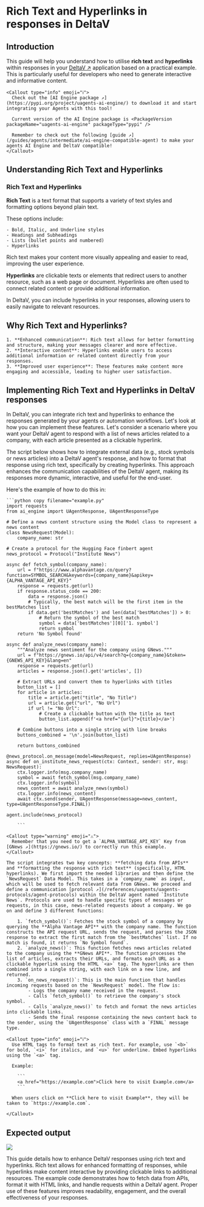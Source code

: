 
# Rich Text and Hyperlinks in responses in DeltaV

## Introduction

This guide will help you understand how to utilise **rich text** and **hyperlinks** within responses in your [DeltaV ↗️](/concepts/ai-engine/deltav) application based on a practical example. This is particularly useful for developers who need to generate interactive and informative content.

    <Callout type="info" emoji="ℹ️">
      Check out the [AI Engine package ↗️](https://pypi.org/project/uagents-ai-engine/) to download it and start integrating your Agents with this tool!

      Current version of the AI Engine package is <PackageVersion packageName="uagents-ai-engine" packageType="pypi" />

      Remember to check out the following [guide ↗️](/guides/agents/intermediate/ai-engine-compatible-agent) to make your agents AI Engine and DeltaV compatible!
    </Callout>

## Understanding Rich Text and Hyperlinks

### Rich Text and Hyperlinks

**Rich Text** is a text format that supports a variety of text styles and formatting options beyond plain text.

These options include:

    - Bold, Italic, and Underline styles
    - Headings and Subheadings
    - Lists (bullet points and numbered)
    - Hyperlinks

Rich text makes your content more visually appealing and easier to read, improving the user experience.

**Hyperlinks** are clickable texts or elements that redirect users to another resource, such as a web page or document. Hyperlinks are often used to connect related content or provide additional information.

In DeltaV, you can include hyperlinks in your responses, allowing users to easily navigate to relevant resources.

## Why Rich Text and Hyperlinks?

    1. **Enhanced communication**: Rich text allows for better formatting and structure, making your messages clearer and more effective.
    2. **Interactive content**: Hyperlinks enable users to access additional information or related content directly from your responses.
    3. **Improved user experience**: These features make content more engaging and accessible, leading to higher user satisfaction.

## Implementing Rich Text and Hyperlinks in DeltaV responses

In DeltaV, you can integrate rich text and hyperlinks to enhance the responses generated by your agents or automation workflows. Let's look at how you can implement these features. Let's consider a scenario where you want your DeltaV agent to respond with a list of news articles related to a company, with each article presented as a clickable hyperlink.

The script below shows how to integrate external data (e.g., stock symbols or news articles) into a DeltaV agent's response, and how to format that response using rich text, specifically by creating hyperlinks. This approach enhances the communication capabilities of the DeltaV agent, making its responses more dynamic, interactive, and useful for the end-user.

Here's the example of how to do this in:

    ```python copy filename="example.py"
    import requests
    from ai_engine import UAgentResponse, UAgentResponseType

    # Define a news content structure using the Model class to represent a news content
    class NewsRequest(Model):
        company_name: str

    # Create a protocol for the Hugging Face finbert agent
    news_protocol = Protocol("Institute News")

    async def fetch_symbol(company_name):
        url = f"https://www.alphavantage.co/query?function=SYMBOL_SEARCH&keywords={company_name}&apikey={ALPHA_VANTAGE_API_KEY}"
        response = requests.get(url)
        if response.status_code == 200:
            data = response.json()
            # Typically, the best match will be the first item in the bestMatches list
            if data.get('bestMatches') and len(data['bestMatches']) > 0:
                # Return the symbol of the best match
                symbol = data['bestMatches'][0]['1. symbol']
                return symbol
        return 'No Symbol found'

    async def analyze_news(company_name):
        """Analyze news sentiment for the company using GNews."""
        url = f"https://gnews.io/api/v4/search?q={company_name}&token={GNEWS_API_KEY}&lang=en"
        response = requests.get(url)
        articles = response.json().get('articles', [])

        # Extract URLs and convert them to hyperlinks with titles
        button_list = []
        for article in articles:
            title = article.get("title", "No Title")
            url = article.get("url", "No Url")
            if url != "No Url":
                # Create a clickable button with the title as text
                button_list.append(f'<a href="{url}">{title}</a>')

        # Combine buttons into a single string with line breaks
        buttons_combined = '\n'.join(button_list)

        return buttons_combined

    @news_protocol.on_message(model=NewsRequest, replies=UAgentResponse)
    async def on_institute_news_request(ctx: Context, sender: str, msg: NewsRequest):
        ctx.logger.info(msg.company_name)
        symbol = await fetch_symbol(msg.company_name)
        ctx.logger.info(symbol)
        news_content = await analyze_news(symbol)
        ctx.logger.info(news_content)
        await ctx.send(sender, UAgentResponse(message=news_content, type=UAgentResponseType.FINAL))

    agent.include(news_protocol)

        ```

    <Callout type="warning" emoji="⚠️">
      Remember that you need to get a `ALPHA_VANTAGE_API_KEY` Key from [GNews ↗️](https://gnews.io/) to correctly run this example.
    </Callout>

    The script integrates two key concepts: **fetching data from APIs** and **formatting the response with rich text** (specifically, HTML hyperlinks). We first import the needed libraries and then define the `NewsRequest` Data Model. This takes in a `company_name` as input, which will be used to fetch relevant data from GNews. We proceed and define a communication [protocol ↗️](/references/uagents/uagents-protocols/agent-protocols) within the DeltaV agent named `Institute News`. Protocols are used to handle specific types of messages or requests, in this case, news-related requests about a company. We go on and define 3 different functions:

        1. `fetch_symbol()`: Fetches the stock symbol of a company by querying the **Alpha Vantage API** with the company name. The function constructs the API request URL, sends the request, and parses the JSON response to extract the first match from the `bestMatches` list. If no match is found, it returns `No Symbol found`.
        2. `analyze_news()`: This function fetches news articles related to the company using the **GNews API**. The function processes the list of articles, extracts their URLs, and formats each URL as a clickable hyperlink using the HTML `<a>` tag. The hyperlinks are then combined into a single string, with each link on a new line, and returned.
        3. `on_news_request()`: This is the main function that handles incoming requests based on the `NewsRequest` model. The flow is:
            - Logs the company name received in the request.
            - Calls `fetch_symbol()` to retrieve the company's stock symbol.
            - Calls `analyze_news()` to fetch and format the news articles into clickable links.
            - Sends the final response containing the news content back to the sender, using the `UAgentResponse` class with a `FINAL` message type.

    <Callout type="info" emoji="ℹ️">
      Use HTML tags to format text as rich text. For example, use `<b>` for bold, `<i>` for italics, and `<u>` for underline. Embed hyperlinks using the `<a>` tag.

      Example:

        ```
        <a href="https://example.com">Click here to visit Example.com</a>
        ```

      When users click on **Click here to visit Example**, they will be taken to `https://example.com`.

    </Callout>

## Expected output

![](src/images/guides/deltav/hyperlinks-richtext/hyperlinks-richtext.png)

This guide details how to enhance DeltaV responses using rich text and hyperlinks. Rich text allows for enhanced formatting of responses, while hyperlinks make content interactive by providing clickable links to additional resources. The example code demonstrates how to fetch data from APIs, format it with HTML links, and handle requests within a DeltaV agent. Proper use of these features improves readability, engagement, and the overall effectiveness of your responses.
